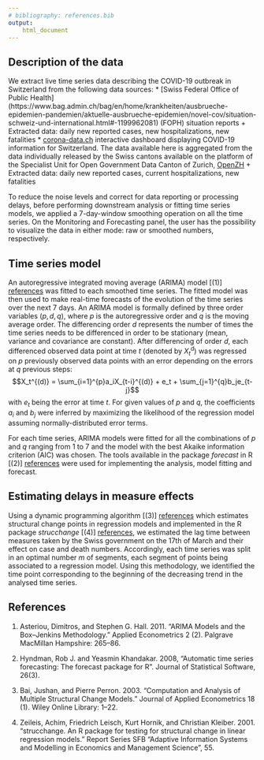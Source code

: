 ```yaml
---
# bibliography: references.bib
output: 
    html_document
---
```



## Description of the data
We extract live time series data describing the COVID-19 outbreak in Switzerland from the following data sources:
* [Swiss Federal Office of Public Health] (https://www.bag.admin.ch/bag/en/home/krankheiten/ausbrueche-epidemien-pandemien/aktuelle-ausbrueche-epidemien/novel-cov/situation-schweiz-und-international.html#-1199962081) (FOPH) situation reports
    + Extracted data: daily new reported cases, new hospitalizations, new fatalities
* [corona-data.ch](www.corona-data.ch) interactive dashboard displaying COVID-19 information for Switzerland. The data available here is aggregated from the data individually released by the Swiss cantons available on the platform of the Specialist Unit for Open Government Data Canton of Zurich, [OpenZH](https://github.com/openZH/covid_19) 
    + Extracted data: daily new reported cases, current hospitalizations, new fatalities

To reduce the noise levels and correct for data reporting or processing delays, before performing downstream analysis or fitting time series models, we applied a 7-day-window smoothing operation on all the time series. On the Monitoring and Forecasting panel, the user has the possibility to visualize the data in either mode: raw or smoothed numbers, respectively. 

## Time series model
An autoregressive integrated moving average (ARIMA) model [(1)] [references] was fitted to each smoothed time series. The fitted model was then used to make real-time forecasts of the evolution of the time series over the next 7 days. An ARIMA model is formally defined by three order variables $(p,d,q)$, where $p$ is the autoregressive order and $q$ is the moving average order. The differencing order $d$ represents the number of times the time series needs to be differenced in order to be stationary (mean, variance and covariance are constant). After differencing of order $d$, each differenced observed data point at time $t$ (denoted by $X_t^{d}$) was regressed on $p$ previously observed data points with an error depending on the errors at $q$ previous steps:
$$X_t^{(d)} = \sum_{i=1}^{p}a_iX_{t-i}^{(d)} + e_t + \sum_{j=1}^{q}b_je_{t-j}$$
with $e_t$ being the error at time $t$. For given values of $p$ and $q$, the coefficients $a_i$ and $b_j$ were inferred by maximizing the likelihood of the regression model assuming normally-distributed error terms.

For each time series, ARIMA models were fitted for all the combinations of $p$ and $q$ ranging from 1 to 7 and the model with the best Akaike information criterion (AIC) was chosen. The tools available in the package *forecast* in R [(2)] [references] were used for implementing the analysis, model fitting and forecast.

## Estimating delays in measure effects
Using a dynamic programming algorithm [(3)] [references] which estimates structural change points in regression models and implemented in the R package *strucchange* [(4)] [references], we estimated the lag time between measures taken by the Swiss government on the 17th of March and their effect on case and death numbers. Accordingly, each time series was split in an optimal number $m$ of segments, each segment of points being associated to a regression model. Using this methodology, we identified the time point corresponding to the beginning of the decreasing trend in the analysed time series.

## References
(1) Asteriou, Dimitros, and Stephen G. Hall. 2011. "ARIMA Models and the Box–Jenkins Methodology." Applied Econometrics 2 (2). Palgrave MacMillan Hampshire: 265–86.

(2) Hyndman, Rob J. and Yeasmin Khandakar. 2008, "Automatic   time   series forecasting: The   forecast   package   for   R". Journal of Statistical Software, 26(3). 

(3) Bai, Jushan, and Pierre Perron. 2003. "Computation and Analysis of Multiple Structural Change Models.” Journal of Applied Econometrics 18 (1). Wiley Online Library: 1–22.

(4) Zeileis, Achim, Friedrich Leisch, Kurt Hornik, and Christian Kleiber. 2001. "strucchange. An R package for testing for structural change in linear regression models." Report Series SFB "Adaptive Information Systems and Modelling in Economics and Management Science", 55. 






